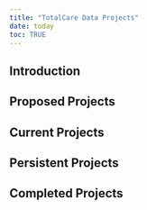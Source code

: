 ```yaml
---
title: "TotalCare Data Projects"
date: today
toc: TRUE
---
```


## Introduction

## Proposed Projects

## Current Projects

## Persistent Projects

## Completed Projects